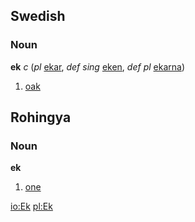 ==Swedish==
===Noun===
'''ek''' ''c'' (''pl'' [[ekar]], ''def sing'' [[eken]], ''def pl'' [[ekarna]])

#[[oak]]

==Rohingya==
===Noun===
'''ek'''
#[[one]]

[[io:Ek]]
[[pl:Ek]]